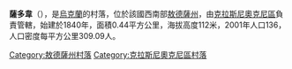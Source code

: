 {{expand|time=2016-09-04T03:27:18+00:00}}
{{unreferenced|time=2016-09-04T03:27:18+00:00}}
{{coord|47|19|42|N|29|27|47|E|scale:30000|display=title}}

'''薩多韋'''（{{lang-uk|Садове}}），是[[烏克蘭|烏克蘭]]的村落，位於該國西南部[[敖德薩州|敖德薩州]]，由[[克拉斯尼奧克尼區|克拉斯尼奧克尼區]]負責管轄，始建於1840年，面積0.44平方公里，海拔高度112米，2001年人口136，人口密度每平方公里309.09人。

{{DEFAULTSORT:Садове}}
[[Category:敖德薩州村落|Category:敖德薩州村落]]
[[Category:克拉斯尼奧克尼區村落|Category:克拉斯尼奧克尼區村落]]


{{Odessa-geo-stub}}